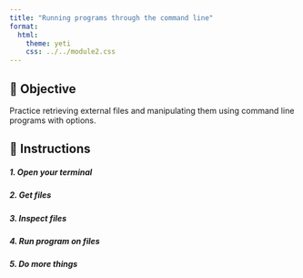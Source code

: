 ```yaml
---
title: "Running programs through the command line"
format:
  html:
    theme: yeti
    css: ../../module2.css
---
```


##  🎯 Objective

Practice retrieving external files and manipulating them using command line programs with options.

## 📝 Instructions

##### 1. Open your terminal   


##### 2. Get files 

##### 3. Inspect files

##### 4. Run program on files

##### 5. Do more things